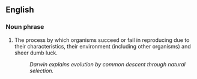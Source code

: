 ==English==

===Noun phrase===
# The process by which organisms succeed or fail in reproducing due to their characteristics, their environment (including other organisms) and sheer dumb luck.
#: ''Darwin explains evolution by common descent through natural selection.''